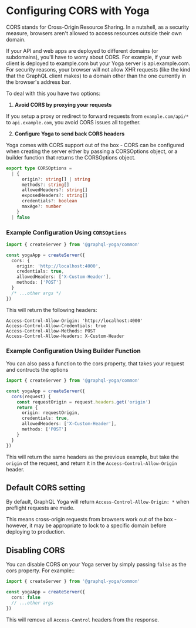 
<LatestVersionNotice />

# Configuring CORS with Yoga

CORS stands for Cross-Origin Resource Sharing. In a nutshell, as a security measure, browsers aren't
allowed to access resources outside their own domain.

If your API and web apps are deployed to different domains (or subdomains), you'll have to worry
about CORS. For example, if your web client is deployed to example.com but your Yoga server is
api.example.com. For security reasons, your browser will not allow XHR requests (like the kind that
the GraphQL client makes) to a domain other than the one currently in the browser's address bar.

To deal with this you have two options:

1. **Avoid CORS by proxying your requests**

If you setup a proxy or redirect to forward requests from `example.com/api/*` to `api.example.com`,
you avoid CORS issues all together.

2. **Configure Yoga to send back CORS headers**

Yoga comes with CORS support out of the box - CORS can be configured when creating the server either
by passing a CORSOptions object, or a builder function that returns the CORSOptions object.

```ts
export type CORSOptions =
  | {
      origin?: string[] | string
      methods?: string[]
      allowedHeaders?: string[]
      exposedHeaders?: string[]
      credentials?: boolean
      maxAge?: number
    }
  | false
```

### Example Configuration Using `CORSOptions`

```ts
import { createServer } from '@graphql-yoga/common'

const yogaApp = createServer({
  cors: {
    origin: 'http://localhost:4000',
    credentials: true,
    allowedHeaders: ['X-Custom-Header'],
    methods: ['POST']
  }
  /* ...other args */
})
```

This will return the following headers:

```text
Access-Control-Allow-Origin: 'http://localhost:4000'
Access-Control-Allow-Credentials: true
Access-Control-Allow-Methods: POST
Access-Control-Allow-Headers: X-Custom-Header
```

### Example Configuration Using Builder Function

You can also pass a function to the cors property, that takes your request and contructs the options

```ts
import { createServer } from '@graphql-yoga/common'

const yogaApp = createServer({
  cors(request) {
    const requestOrigin = request.headers.get('origin')
    return {
      origin: requestOrigin,
      credentials: true,
      allowedHeaders: ['X-Custom-Header'],
      methods: ['POST']
    }
  }
})
```

This will return the same headers as the previous example, but take the `origin` of the request, and
return it in the `Access-Control-Allow-Origin` header.

## Default CORS setting

By default, GraphQL Yoga will return `Access-Control-Allow-Origin: *` when preflight requests are
made.

This means cross-origin requests from browsers work out of the box - however, it may be appropriate
to lock to a specific domain before deploying to production.

## Disabling CORS

You can disable CORS on your Yoga server by simply passing `false` as the cors property. For
example::

```ts
import { createServer } from '@graphql-yoga/common'

const yogaApp = createServer({
  cors: false
  // ...other args
})
```

This will remove all `Access-Control` headers from the response.

